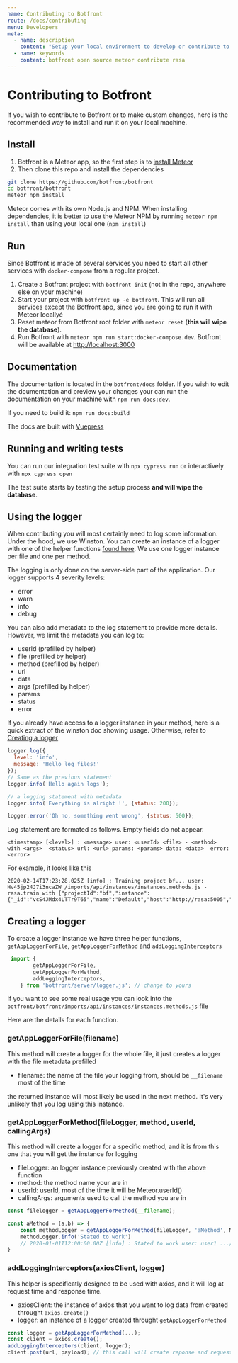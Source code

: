 ```yaml
---
name: Contributing to Botfront
route: /docs/contributing
menu: Developers
meta:
  - name: description
    content: "Setup your local environment to develop or contribute to Botfront"
  - name: keywords
    content: botfront open source meteor contribute rasa
---
```


# Contributing to Botfront

If you wish to contribute to Botfront or to make custom changes, here is the recommended way to install and run it on your local machine.

## Install

1. Botfront is a Meteor app, so the first step is to [install Meteor](https://www.meteor.com/install)
2. Then clone this repo and install the dependencies

```bash
git clone https://github.com/botfront/botfront
cd botfront/botfront
meteor npm install
```

<Important type="tip" title="Don't run tests if you have valuable data in your DB">

Meteor comes with its own Node.js and NPM. When installing dependencies, it is better to use the Meteor NPM by running `meteor npm install` than using your local one (`npm install`)

</Important>

## Run

Since Botfront is made of several services you need to start all other services with `docker-compose` from a regular project.

1. Create a Botfront project with `botfront init` (not in the repo, anywhere else on your machine)
2. Start your project with `botfront up -e botfront`. This will run all services except the Botfront app, since you are going to run it with Meteor locallyé
3. Reset meteor from Botfront root folder with `meteor reset` (**this will wipe the database**).
4. Run Botfront with `meteor npm run start:docker-compose.dev`. Botfront will be available at [http://localhost:3000](http://localhost:3000)

## Documentation

The documentation is located in the `botfront/docs` folder. If you wish to edit the doumentation and preview your changes your can run the documentation on your machine with `npm run docs:dev`.

If you need to build it: `npm run docs:build`

The docs are built with [Vuepress](https://vuepress.vuejs.org)

## Running and writing tests

You can run our integration test suite with `npx cypress run` or interactively with `npx cypress open`

<Important type="warning" title="Don't run tests if you have valuable data in your DB">

The test suite starts by testing the setup process **and will wipe the database**.

</Important>


## Using the logger

When contributing you will most certainly need to log some information.
Under the hood, we use Winston. You can create an instance of a logger with one of the helper functions  [found here](#createlogger).
We use one logger instance per file and one per method.

The logging is only done on the server-side part of the application.
Our logger supports 4 severity levels:
- error
- warn
- info
- debug

You can also add metadata to the log statement to provide more details. However, we limit the metadata you can log to: 
- userId (prefilled by helper)
- file (prefilled by helper)
- method (prefilled by helper)
- url
- data
- args (prefilled by helper)
- params
- status
- error

If you already have access to a logger instance in your method, here is a quick extract of the winston doc showing usage. Otherwise, refer to [Creating a logger](#createlogger)
```javascript
logger.log({
  level: 'info',
  message: 'Hello log files!'
});
// Same as the previous statement
logger.info('Hello again logs');

// a logging statement with metadata
logger.info('Everything is alright !', {status: 200});

logger.error('Oh no, something went wrong', {status: 500});
```

Log statement are formated as follows. Empty fields do not appear.
```
<timestamp> [<level>] : <message> user: <userId> <file> - <method> with <args>  <status> url: <url> params: <params> data: <data>  error: <error> 
```
For example, it looks like this
```
2020-02-14T17:23:28.025Z [info] : Training project bf... user: Hv45jp24J7i3ncaZW /imports/api/instances/instances.methods.js - rasa.train with {"projectId":"bf","instance":{"_id":"vcS4JMdx4LTTr9T65","name":"Default","host":"http://rasa:5005","projectId":"bf","type":"server"}}
```


## Creating a logger
To create a logger instance we have three helper functions, `getAppLoggerForFile`, `getAppLoggerForMethod` and `addLoggingInterceptors`

```javascript
 import {
        getAppLoggerForFile,
        getAppLoggerForMethod,
        addLoggingInterceptors,
    } from 'botfront/server/logger.js'; // change to yours
```


If you want to see some real usage you can look into the `botfront/botfront/imports/api/instances/instances.methods.js` file

Here are the details for each function. 

### getAppLoggerForFile(filename)
This method will create a logger for the whole file, it just creates a logger with the file metadata prefilled
- filename: the name of the file your logging from, should be `__filename` most of the time

the returned instance will most likely be used in the next method. It's very unlikely that you log using this instance.

### getAppLoggerForMethod(fileLogger, method, userId, callingArgs)

This method will create a logger for a specific method, and it is from this one that you will get the instance for logging
- fileLogger: an logger instance previously created with the above function 
- method: the method name your are in
- userId: userId, most of the time it will be Meteor.userId()
- callingArgs: arguments used to call the method you are in


```javascript
const filelogger = getAppLoggerForMethod(__filename);

const aMethod = (a,b) => {
    const methodLogger = getAppLoggerForMethod(fileLogger, 'aMethod', Meteor.userId(), {a,b});
    methodLogger.info('Stated to work')
    // 2020-01-01T12:00:00.00Z [info] : Stated to work user: user1 .../example.js - aMethod with {a: 'a', b: 'b'}
}
```


### addLoggingInterceptors(axiosClient, logger)

This helper is specificatly designed to be used with axios, and it will log at request time and response time.
 - axiosClient: the instance of axios that you want to log data from created throught `axios.create()`
 - logger: an instance of a logger created throught `getAppLoggerForMethod`

```javascript
const logger = getAppLoggerForMethod(...);
const client = axios.create();
addLoggingInterceptors(client, logger);
client.post(url, payload); // this call will create reponse and request logs
```
